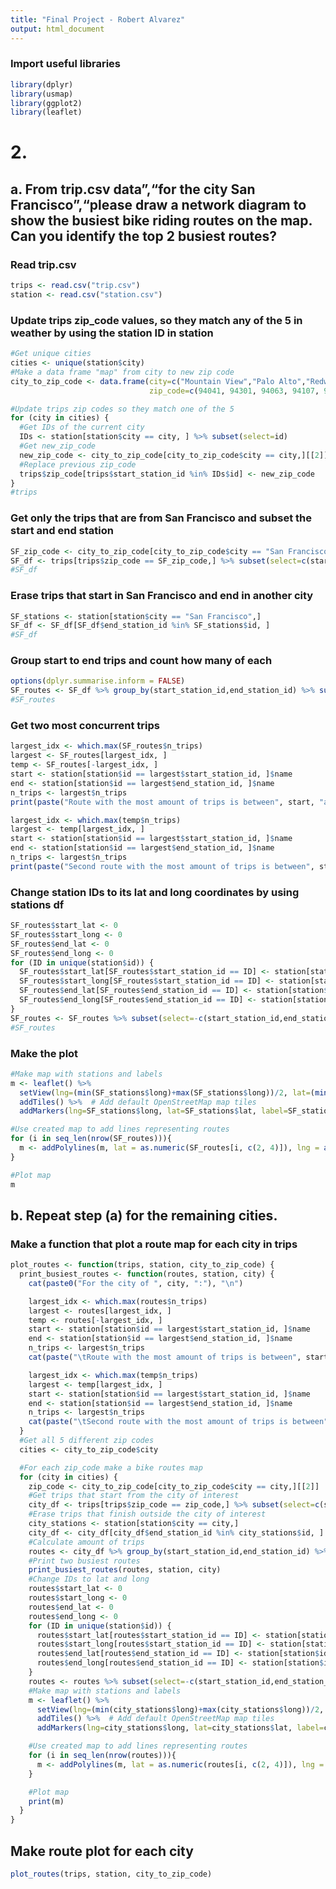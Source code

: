 ```yaml
---
title: "Final Project - Robert Alvarez"
output: html_document
---
```


### Import useful libraries
```r
library(dplyr)
library(usmap)
library(ggplot2)
library(leaflet)
```

# 2.
## a. From trip.csv data","for the city San Francisco","please draw a network diagram to show the busiest bike riding routes on the map. Can you identify the top 2 busiest routes?
### Read trip.csv
```r
trips <- read.csv("trip.csv")
station <- read.csv("station.csv")
```

### Update trips zip_code values, so they match any of the 5 in weather by using the station ID in station
```r
#Get unique cities
cities <- unique(station$city)
#Make a data frame "map" from city to new zip code
city_to_zip_code <- data.frame(city=c("Mountain View","Palo Alto","Redwood City","San Francisco","San Jose"),
                               zip_code=c(94041, 94301, 94063, 94107, 95113))

#Update trips zip codes so they match one of the 5
for (city in cities) {
  #Get IDs of the current city
  IDs <- station[station$city == city, ] %>% subset(select=id)
  #Get new_zip_code
  new_zip_code <- city_to_zip_code[city_to_zip_code$city == city,][[2]]
  #Replace previous zip_code
  trips$zip_code[trips$start_station_id %in% IDs$id] <- new_zip_code
}
#trips
```

### Get only the trips that are from San Francisco and subset the start and end station
```r
SF_zip_code <- city_to_zip_code[city_to_zip_code$city == "San Francisco",][[2]]
SF_df <- trips[trips$zip_code == SF_zip_code,] %>% subset(select=c(start_station_id,end_station_id))
#SF_df
```

### Erase trips that start in San Francisco and end in another city
```r
SF_stations <- station[station$city == "San Francisco",]
SF_df <- SF_df[SF_df$end_station_id %in% SF_stations$id, ]
#SF_df
```

### Group start to end trips and count how many of each
```r
options(dplyr.summarise.inform = FALSE)
SF_routes <- SF_df %>% group_by(start_station_id,end_station_id) %>% summarise(n_trips = n()) %>% ungroup()
#SF_routes
```

### Get two most concurrent trips
```r
largest_idx <- which.max(SF_routes$n_trips)
largest <- SF_routes[largest_idx, ]
temp <- SF_routes[-largest_idx, ]
start <- station[station$id == largest$start_station_id, ]$name
end <- station[station$id == largest$end_station_id, ]$name
n_trips <- largest$n_trips
print(paste("Route with the most amount of trips is between", start, "and", end, "with", n_trips, "trips."))

largest_idx <- which.max(temp$n_trips)
largest <- temp[largest_idx, ]
start <- station[station$id == largest$start_station_id, ]$name
end <- station[station$id == largest$end_station_id, ]$name
n_trips <- largest$n_trips
print(paste("Second route with the most amount of trips is between", start, "and", end, "with", n_trips, "trips."))
```

### Change station IDs to its lat and long coordinates by using stations df
```r
SF_routes$start_lat <- 0
SF_routes$start_long <- 0
SF_routes$end_lat <- 0
SF_routes$end_long <- 0
for (ID in unique(station$id)) {
  SF_routes$start_lat[SF_routes$start_station_id == ID] <- station[station$id == ID,"lat"]
  SF_routes$start_long[SF_routes$start_station_id == ID] <- station[station$id == ID,"long"]
  SF_routes$end_lat[SF_routes$end_station_id == ID] <- station[station$id == ID,"lat"]
  SF_routes$end_long[SF_routes$end_station_id == ID] <- station[station$id == ID,"long"]
}
SF_routes <- SF_routes %>% subset(select=-c(start_station_id,end_station_id))
#SF_routes
```

### Make the plot
```r
#Make map with stations and labels
m <- leaflet() %>%
  setView(lng=(min(SF_stations$long)+max(SF_stations$long))/2, lat=(min(SF_stations$lat)+max(SF_stations$lat))/2, zoom=14) %>%
  addTiles() %>%  # Add default OpenStreetMap map tiles
  addMarkers(lng=SF_stations$long, lat=SF_stations$lat, label=SF_stations$name)

#Use created map to add lines representing routes
for (i in seq_len(nrow(SF_routes))){
  m <- addPolylines(m, lat = as.numeric(SF_routes[i, c(2, 4)]), lng = as.numeric(SF_routes[i, c(3, 5)]), weight=2)
}

#Plot map
m
```

## b. Repeat step (a) for the remaining cities.
### Make a function that plot a route map for each city in trips
```r
plot_routes <- function(trips, station, city_to_zip_code) {
  print_busiest_routes <- function(routes, station, city) {
    cat(paste0("For the city of ", city, ":"), "\n")

    largest_idx <- which.max(routes$n_trips)
    largest <- routes[largest_idx, ]
    temp <- routes[-largest_idx, ]
    start <- station[station$id == largest$start_station_id, ]$name
    end <- station[station$id == largest$end_station_id, ]$name
    n_trips <- largest$n_trips
    cat(paste("\tRoute with the most amount of trips is between", start, "and", end, "with", n_trips, "trips."), "\n")

    largest_idx <- which.max(temp$n_trips)
    largest <- temp[largest_idx, ]
    start <- station[station$id == largest$start_station_id, ]$name
    end <- station[station$id == largest$end_station_id, ]$name
    n_trips <- largest$n_trips
    cat(paste("\tSecond route with the most amount of trips is between", start, "and", end, "with", n_trips, "trips."), "\n")
  }
  #Get all 5 different zip codes
  cities <- city_to_zip_code$city

  #For each zip_code make a bike routes map
  for (city in cities) {
    zip_code <- city_to_zip_code[city_to_zip_code$city == city,][[2]]
    #Get trips that start from the city of interest
    city_df <- trips[trips$zip_code == zip_code,] %>% subset(select=c(start_station_id,end_station_id))
    #Erase trips that finish outside the city of interest
    city_stations <- station[station$city == city,]
    city_df <- city_df[city_df$end_station_id %in% city_stations$id, ]
    #Calculate amount of trips
    routes <- city_df %>% group_by(start_station_id,end_station_id) %>% summarise(n_trips = n()) %>% ungroup()
    #Print two busiest routes
    print_busiest_routes(routes, station, city)
    #Change IDs to lat and long
    routes$start_lat <- 0
    routes$start_long <- 0
    routes$end_lat <- 0
    routes$end_long <- 0
    for (ID in unique(station$id)) {
      routes$start_lat[routes$start_station_id == ID] <- station[station$id == ID,"lat"]
      routes$start_long[routes$start_station_id == ID] <- station[station$id == ID,"long"]
      routes$end_lat[routes$end_station_id == ID] <- station[station$id == ID,"lat"]
      routes$end_long[routes$end_station_id == ID] <- station[station$id == ID,"long"]
    }
    routes <- routes %>% subset(select=-c(start_station_id,end_station_id))
    #Make map with stations and labels
    m <- leaflet() %>%
      setView(lng=(min(city_stations$long)+max(city_stations$long))/2, lat=(min(city_stations$lat)+max(city_stations$lat))/2, zoom=14) %>%
      addTiles() %>%  # Add default OpenStreetMap map tiles
      addMarkers(lng=city_stations$long, lat=city_stations$lat, label=city_stations$name)

    #Use created map to add lines representing routes
    for (i in seq_len(nrow(routes))){
      m <- addPolylines(m, lat = as.numeric(routes[i, c(2, 4)]), lng = as.numeric(routes[i, c(3, 5)]), weight=2)
    }

    #Plot map
    print(m)
  }
}
```

## Make route plot for each city
```r
plot_routes(trips, station, city_to_zip_code)
```
